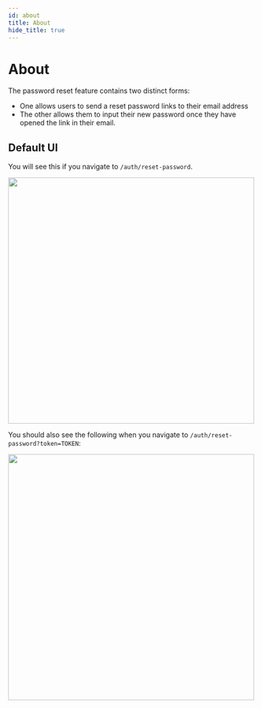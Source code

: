 ```yaml
---
id: about
title: About
hide_title: true
---
```


<!-- COPY DOCS -->
<!-- ./thirdpartyemailpassword/common-customizations/reset-password/about.mdx -->

# About

The password reset feature contains two distinct forms:
- One allows users to send a reset password links to their email address
- The other allows them to input their new password once they have opened the link in their email.

## Default UI 

You will see this if you navigate to `/auth/reset-password`.
 
<img width="500px" src="/img/emailpassword/reset-password-enter-email.png" />

You should also see the following when you navigate to `/auth/reset-password?token=TOKEN`:

<img width="500px" src="/img/emailpassword/reset-password-submit-new-password.png" />